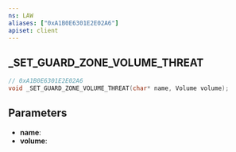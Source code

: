```yaml
---
ns: LAW
aliases: ["0xA1B0E6301E2E02A6"]
apiset: client
---
```

## _SET_GUARD_ZONE_VOLUME_THREAT

```c
// 0xA1B0E6301E2E02A6
void _SET_GUARD_ZONE_VOLUME_THREAT(char* name, Volume volume);
```


## Parameters
* **name**:
* **volume**: